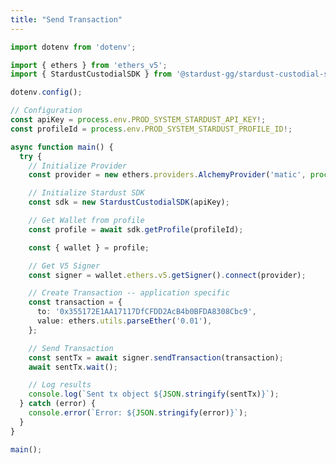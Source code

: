 ```yaml
---
title: "Send Transaction"
---
```


```typescript ts
import dotenv from 'dotenv';

import { ethers } from 'ethers_v5';
import { StardustCustodialSDK } from '@stardust-gg/stardust-custodial-sdk';

dotenv.config();

// Configuration
const apiKey = process.env.PROD_SYSTEM_STARDUST_API_KEY!;
const profileId = process.env.PROD_SYSTEM_STARDUST_PROFILE_ID!;

async function main() {
  try {
    // Initialize Provider
    const provider = new ethers.providers.AlchemyProvider('matic', process.env.ALCHEMY_API_KEY);

    // Initialize Stardust SDK
    const sdk = new StardustCustodialSDK(apiKey);

    // Get Wallet from profile
    const profile = await sdk.getProfile(profileId);

    const { wallet } = profile;

    // Get V5 Signer
    const signer = wallet.ethers.v5.getSigner().connect(provider);

    // Create Transaction -- application specific
    const transaction = {
      to: '0x355172E1AA17117DfCFDD2AcB4b0BFDA8308Cbc9',
      value: ethers.utils.parseEther('0.01'),
    };

    // Send Transaction
    const sentTx = await signer.sendTransaction(transaction);
    await sentTx.wait();

    // Log results
    console.log(`Sent tx object ${JSON.stringify(sentTx)}`);
  } catch (error) {
    console.error(`Error: ${JSON.stringify(error)}`);
  }
}

main();
```